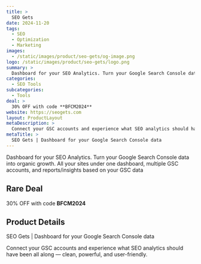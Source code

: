 ```yaml
---
title: >
  SEO Gets
date: 2024-11-20
tags:
  - SEO
  - Optimization
  - Marketing
images:
  - /static/images/product/seo-gets/og-image.png
logo: /static/images/product/seo-gets/logo.png
summary: >
  Dashboard for your SEO Analytics. Turn your Google Search Console data into organic growth. All your sites under one dashboard, multiple GSC accounts, and reports/insights based on your GSC data
categories:
  - SEO Tools
subcategories:
  - Tools
deal: >
  30% OFF with code **BFCM2024**
website: https://seogets.com
layout: ProductLayout
metaDescription: >
  Connect your GSC accounts and experience what SEO analytics should have been all along — clean, powerful, and user-friendly.
metaTitle: >
  SEO Gets | Dashboard for your Google Search Console data
---
```

Dashboard for your SEO Analytics. Turn your Google Search Console data into organic growth. All your sites under one dashboard, multiple GSC accounts, and reports/insights based on your GSC data

## Rare Deal

30% OFF with code **BFCM2024**

## Product Details
SEO Gets | Dashboard for your Google Search Console data

Connect your GSC accounts and experience what SEO analytics should have been all along — clean, powerful, and user-friendly.
